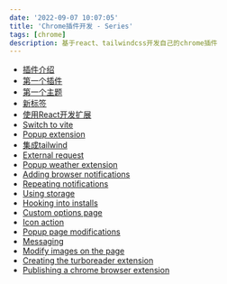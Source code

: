 ```yaml
---
date: '2022-09-07 10:07:05'
title: 'Chrome插件开发 - Series'
tags: [chrome]
description: 基于react、tailwindcss开发自己的chrome插件
---
```


- [插件介绍](/blog/translate/build-chrome-extensions/intro)
- [第一个插件](/blog/translate/build-chrome-extensions/first-extension)
- [第一个主题](/blog/translate/build-chrome-extensions/first-theme)
- [新标签](/blog/translate/build-chrome-extensions/new-tab)
- [使用React开发扩展](/blog/translate/build-chrome-extensions/spicing-with-react)
- [Switch to vite](/blog/translate/build-chrome-extensions/parcel-to-vite)
- [Popup extension](/blog/translate/build-chrome-extensions/popup-extension)
- [集成tailwind](/blog/translate/build-chrome-extensions/add-tailwind)
- [External request](/blog/translate/build-chrome-extensions/external-requests-new-tab)
- [Popup weather extension](/blog/translate/build-chrome-extensions/popup-weather-extension)
- [Adding browser notifications](/blog/translate/build-chrome-extensions/adding-browser-notification)
- [Repeating notifications](/blog/translate/build-chrome-extensions/repeating-notifications)
- [Using storage](/blog/translate/build-chrome-extensions/using-storage)
- [Hooking into installs](/blog/translate/build-chrome-extensions/hooking-into-installs)
- [Custom options page](/blog/translate/build-chrome-extensions/custom-options-page)
- [Icon action](/blog/translate/build-chrome-extensions/icon-action)
- [Popup page modifications](/blog/translate/build-chrome-extensions/Popup-page-modifications)
- [Messaging](/blog/translate/build-chrome-extensions/messaging)
- [Modify images on the page](/blog/translate/build-chrome-extensions/modify-images-on-the-page)
- [Creating the turboreader extension](/blog/translate/build-chrome-extensions/creating-the-turboreader-extension)
- [Publishing a chrome browser extension](/blog/translate/build-chrome-extensions/publishing-a-chrome-browser-extension)

